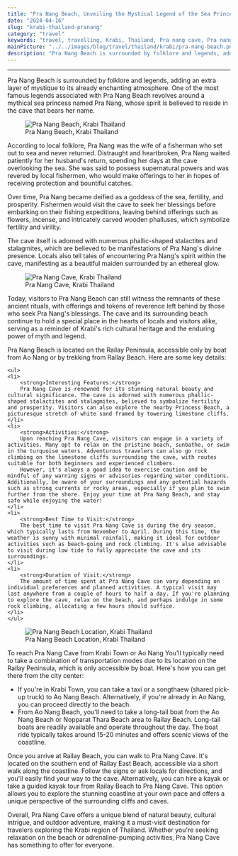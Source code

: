 ```yaml
---
title: "Pra Nang Beach, Unveiling the Mystical Legend of the Sea Princess"
date: "2024-04-16"
slug: "krabi-thailand-pranang"
category: "travel"
keywords: "travel, travelling, Krabi, Thailand, Pra nang cave, Pra nang beach"
mainPicture: "../../images/blog/travel/thailand/krabi/pra-nang-beach.png"
description: "Pra Nang Beach is surrounded by folklore and legends, adding an extra layer of mystique to its already enchanting atmosphere. One of the most famous legends associated with Pra Nang Beach revolves around a mythical sea princess named Pra Nang, whose spirit is believed to reside in the cave that bears her name."
---
```


<hr />

Pra Nang Beach is surrounded by folklore and legends, adding an extra layer of mystique to its already enchanting atmosphere. One of the most famous legends associated with Pra Nang Beach revolves around a mythical sea princess named Pra Nang, whose spirit is believed to reside in the cave that bears her name.

<figure>
  <img src="../../images/blog/travel/thailand/krabi/pra-nang-beach.png" alt="Pra Nang Beach, Krabi Thailand"></img>
  <figcaption>Pra Nang Beach, Krabi Thailand</figcaption>
</figure>

<p>
According to local folklore, Pra Nang was the wife of a fisherman who set out to sea and never returned. Distraught and heartbroken, Pra Nang waited patiently for her husband's return, spending her days at the cave overlooking the sea. She was said to possess supernatural powers and was revered by local fishermen, who would make offerings to her in hopes of receiving protection and bountiful catches.
</p>

<p>
Over time, Pra Nang became deified as a goddess of the sea, fertility, and prosperity. Fishermen would visit the cave to seek her blessings before embarking on their fishing expeditions, leaving behind offerings such as flowers, incense, and intricately carved wooden phalluses, which symbolize fertility and virility.
</p>

<p>
The cave itself is adorned with numerous phallic-shaped stalactites and stalagmites, which are believed to be manifestations of Pra Nang's divine presence. Locals also tell tales of encountering Pra Nang's spirit within the cave, manifesting as a beautiful maiden surrounded by an ethereal glow.
</p>

<figure>
  <img src="../../images/blog/travel/thailand/krabi/pra-nang-cave-2.png" alt="Pra Nang Cave, Krabi Thailand"></img>
  <figcaption>Pra Nang Cave, Krabi Thailand</figcaption>
</figure>

<p>
Today, visitors to Pra Nang Beach can still witness the remnants of these ancient rituals, with offerings and tokens of reverence left behind by those who seek Pra Nang's blessings. The cave and its surrounding beach continue to hold a special place in the hearts of locals and visitors alike, serving as a reminder of Krabi's rich cultural heritage and the enduring power of myth and legend.
</p>

<p>
Pra Nang Beach is located on the Railay Peninsula, accessible only by boat from Ao Nang or by trekking from Railay Beach. Here are some key details:

    <ul>
    <li>
        <strong>Interesting Features:</strong>
        Pra Nang Cave is renowned for its stunning natural beauty and cultural significance. The cave is adorned with numerous phallic-shaped stalactites and stalagmites, believed to symbolize fertility and prosperity. Visitors can also explore the nearby Princess Beach, a picturesque stretch of white sand framed by towering limestone cliffs.
    </li>
    <li>
        <strong>Activities:</strong>
        Upon reaching Pra Nang Cave, visitors can engage in a variety of activities. Many opt to relax on the pristine beach, sunbathe, or swim in the turquoise waters. Adventurous travelers can also go rock climbing on the limestone cliffs surrounding the cave, with routes suitable for both beginners and experienced climbers.
        However, it's always a good idea to exercise caution and be mindful of any warning signs or advisories regarding water conditions. Additionally, be aware of your surroundings and any potential hazards such as strong currents or rocky areas, especially if you plan to swim further from the shore. Enjoy your time at Pra Nang Beach, and stay safe while enjoying the water!
    </li>
    <li>
        <strong>Best Time to Visit:</strong>
        The best time to visit Pra Nang Cave is during the dry season, which typically lasts from November to April. During this time, the weather is sunny with minimal rainfall, making it ideal for outdoor activities such as beach-going and rock climbing. It's also advisable to visit during low tide to fully appreciate the cave and its surroundings.
    </li>
    <li>
        <strong>Duration of Visit:</strong>
        The amount of time spent at Pra Nang Cave can vary depending on individual preferences and planned activities. A typical visit may last anywhere from a couple of hours to half a day. If you're planning to explore the cave, relax on the beach, and perhaps indulge in some rock climbing, allocating a few hours should suffice.
    </li>
    </ul>
</p>

<figure>
  <img src="../../images/blog/travel/thailand/krabi/pra-nang-beach-location.png" alt="Pra Nang Beach Location, Krabi Thailand"></img>
  <figcaption>Pra Nang Beach Location, Krabi Thailand</figcaption>
</figure>

<p>
    To reach Pra Nang Cave from Krabi Town or Ao Nang
    You'll typically need to take a combination of transportation modes due to its location on the Railay Peninsula, which is only accessible by boat. Here's how you can get there from the city center:
    <ul>
        <li>
            If you're in Krabi Town, you can take a taxi or a songthaew (shared pick-up truck) to Ao Nang Beach. Alternatively, if you're already in Ao Nang, you can proceed directly to the beach.
        </li>
        <li>
            From Ao Nang Beach, you'll need to take a long-tail boat from the Ao Nang Beach or Nopparat Thara Beach area to Railay Beach. Long-tail boats are readily available and operate throughout the day. The boat ride typically takes around 15-20 minutes and offers scenic views of the coastline.
        </li>
    </ul>
Once you arrive at Railay Beach, you can walk to Pra Nang Cave. It's located on the southern end of Railay East Beach, accessible via a short walk along the coastline. Follow the signs or ask locals for directions, and you'll easily find your way to the cave.
Alternatively, you can hire a kayak or take a guided kayak tour from Railay Beach to Pra Nang Cave. This option allows you to explore the stunning coastline at your own pace and offers a unique perspective of the surrounding cliffs and caves.
</p>

<p>
Overall, Pra Nang Cave offers a unique blend of natural beauty, cultural intrigue, and outdoor adventure, making it a must-visit destination for travelers exploring the Krabi region of Thailand. Whether you're seeking relaxation on the beach or adrenaline-pumping activities, Pra Nang Cave has something to offer for everyone.
</p>